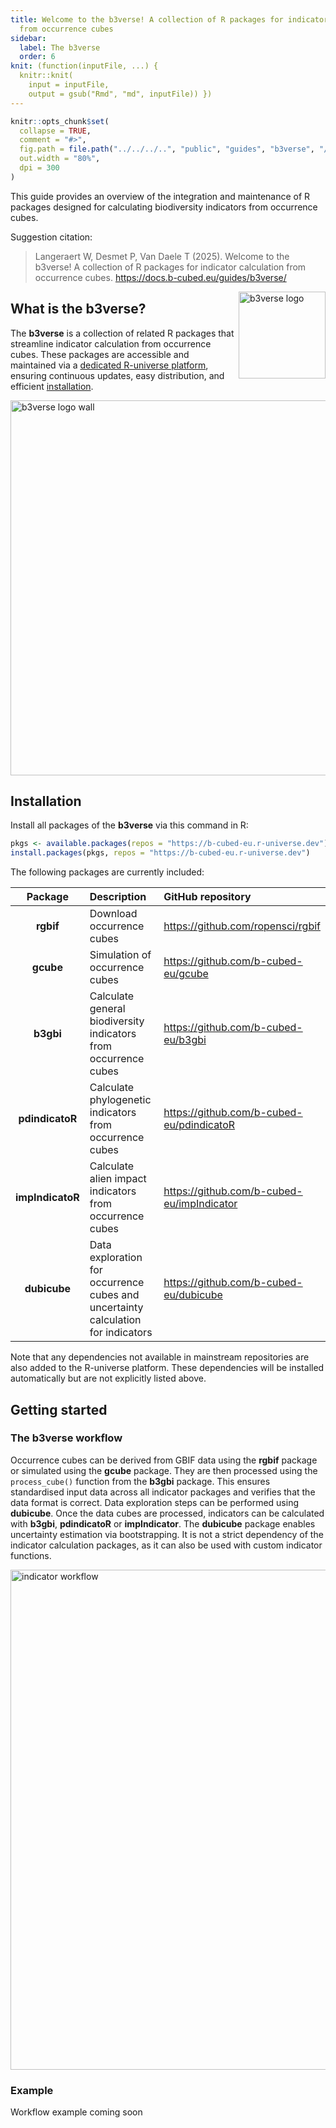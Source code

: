 ```yaml
---
title: Welcome to the b3verse! A collection of R packages for indicator calculation
  from occurrence cubes
sidebar:
  label: The b3verse
  order: 6
knit: (function(inputFile, ...) {
  knitr::knit(
    input = inputFile,
    output = gsub("Rmd", "md", inputFile)) })
---
```


<!-- b3verse.md is generated from b3verse.Rmd Please edit that file -->

```r
knitr::opts_chunk$set(
  collapse = TRUE,
  comment = "#>",
  fig.path = file.path("../../../..", "public", "guides", "b3verse", "/"),
  out.width = "80%",
  dpi = 300
)
```

This guide provides an overview of the integration and maintenance of R packages designed for calculating biodiversity indicators from occurrence cubes.

Suggestion citation:

> Langeraert W, Desmet P, Van Daele T (2025). Welcome to the b3verse! A collection of R packages for indicator calculation from occurrence cubes. <https://docs.b-cubed.eu/guides/b3verse/>

<a href="https://b-cubed-eu.r-universe.dev/"><img src="/guides/b3verse/b3verse-logo.png" align="right" width="139" alt="b3verse logo" /></a>

## What is the b3verse?

The **b3verse** is a collection of related R packages that streamline indicator calculation from occurrence cubes. These packages are accessible and maintained via a [dedicated R-universe platform](https://b-cubed-eu.r-universe.dev/), ensuring continuous updates, easy distribution, and efficient [installation](#installation).

<img src="/guides/b3verse/logo-wall.png" align="center" alt="b3verse logo wall" width="600"/>

## Installation

Install all packages of the **b3verse** via this command in R:

```r
pkgs <- available.packages(repos = "https://b-cubed-eu.r-universe.dev")[, "Package"]
install.packages(pkgs, repos = "https://b-cubed-eu.r-universe.dev")
```

The following packages are currently included:

| Package | Description | GitHub repository |
| :-----: | :---------- | :---------------- |
| **rgbif** | Download occurrence cubes | <https://github.com/ropensci/rgbif> |
| **gcube** | Simulation of occurrence cubes | <https://github.com/b-cubed-eu/gcube> |
| **b3gbi** | Calculate general biodiversity indicators from occurrence cubes | <https://github.com/b-cubed-eu/b3gbi> |
| **pdindicatoR** | Calculate phylogenetic indicators from occurrence cubes | <https://github.com/b-cubed-eu/pdindicatoR> |
| **impIndicatoR** | Calculate alien impact indicators from occurrence cubes | <https://github.com/b-cubed-eu/impIndicator> |
| **dubicube** | Data exploration for occurrence cubes and uncertainty calculation for indicators | <https://github.com/b-cubed-eu/dubicube> |

Note that any dependencies not available in mainstream repositories are also added to the R-universe platform. These dependencies will be installed automatically but are not explicitly listed above.  

## Getting started
### The b3verse workflow

Occurrence cubes can be derived from GBIF data using the **rgbif** package or simulated using the **gcube** package.
They are then processed using the `process_cube()` function from the **b3gbi** package.
This ensures standardised input data across all indicator packages and verifies that the data format is correct.
Data exploration steps can be performed using **dubicube**.
Once the data cubes are processed, indicators can be calculated with **b3gbi**, **pdindicatoR** or **impIndicator**.
The **dubicube** package enables uncertainty estimation via bootstrapping. It is not a strict dependency of the indicator calculation packages, as it can also be used with custom indicator functions.

<img src="/guides/b3verse/indicator-workflow.png" align="middle" alt="indicator workflow" width="800"/>

### Example

:::note
Workflow example coming soon
:::
